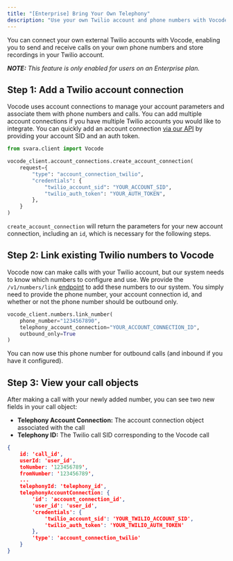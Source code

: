 ```yaml
---
title: "[Enterprise] Bring Your Own Telephony"
description: "Use your own Twilio account and phone numbers with Vocode"
---
```


You can connect your own external Twilio accounts with Vocode, enabling you to send and receive calls on your own phone numbers and store recordings in your Twilio account.

***NOTE:** This feature is only enabled for users on an Enterprise plan.*

## Step 1: Add a Twilio account connection

Vocode uses account connections to manage your account parameters and associate them with phone numbers and calls. You can add multiple account connections if you have multiple Twilio accounts you would like to integrate. You can quickly add an account connection [via our API](https://api.vocode.dev/docs#/account_connections/create_account_connection) by providing your account SID and an auth token.


```python
from svara.client import Vocode

vocode_client.account_connections.create_account_connection(
    request={
        "type": "account_connection_twilio",
        "credentials": {
            "twilio_account_sid": "YOUR_ACCOUNT_SID",
            "twilio_auth_token": "YOUR_AUTH_TOKEN",
        },
    }
)
```

`create_account_connection` will return the parameters for your new account connection, including an `id`, which is necessary for the following steps.

## Step 2: Link existing Twilio numbers to Vocode

Vocode now can make calls with your Twilio account, but our system needs to know which numbers to configure and use. We provide the `/v1/numbers/link` [endpoint](https://api.vocode.dev/docs#/numbers/link_number) to add these numbers to our system. You simply need to provide the phone number, your account connection id, and whether or not the phone number should be outbound only.

```python Python
vocode_client.numbers.link_number(
    phone_number="1234567890",
    telephony_account_connection="YOUR_ACCOUNT_CONNECTION_ID",
    outbound_only=True
)
```

You can now use this phone number for outbound calls (and inbound if you have it configured).


## Step 3: View your call objects

After making a call with your newly added number, you can see two new fields in your call object:
- **Telephony Account Connection:** The account connection object associated with the call
- **Telephony ID:** The Twilio call SID corresponding to the Vocode call

```json
{
    id: 'call_id',
    userId: 'user_id',
    toNumber: '123456789',
    fromNumber: '123456789',
    ...
    telephonyId: 'telephony_id',
    telephonyAccountConnection: {
        'id': 'account_connection_id', 
        'user_id': 'user_id', 
        'credentials': {
            'twilio_account_sid': 'YOUR_TWILIO_ACCOUNT_SID',
            'twilio_auth_token': 'YOUR_TWILIO_AUTH_TOKEN'
        }, 
        'type': 'account_connection_twilio'
    }
}
```
